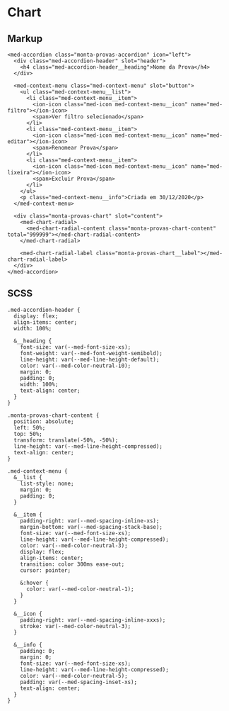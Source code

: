 
<Meta title="Components/Team/Monta provas/Chart/Usage" />

# Chart

## Markup

```
<med-accordion class="monta-provas-accordion" icon="left">
  <div class="med-accordion-header" slot="header">
    <h4 class="med-accordion-header__heading">Nome da Prova</h4>
  </div>

  <med-context-menu class="med-context-menu" slot="button">
    <ul class="med-context-menu__list">
      <li class="med-context-menu__item">
        <ion-icon class="med-icon med-context-menu__icon" name="med-filtro"></ion-icon>
        <span>Ver filtro selecionado</span>
      </li>
      <li class="med-context-menu__item">
        <ion-icon class="med-icon med-context-menu__icon" name="med-editar"></ion-icon>
        <span>Renomear Prova</span>
      </li>
      <li class="med-context-menu__item">
        <ion-icon class="med-icon med-context-menu__icon" name="med-lixeira"></ion-icon>
        <span>Excluir Prova</span>
      </li>
    </ul>
    <p class="med-context-menu__info">Criada em 30/12/2020</p>
  </med-context-menu>

  <div class="monta-provas-chart" slot="content">
    <med-chart-radial>
      <med-chart-radial-content class="monta-provas-chart-content" total="999999"></med-chart-radial-content>
    </med-chart-radial>

    <med-chart-radial-label class="monta-provas-chart__label"></med-chart-radial-label>
  </div>
</med-accordion>
```

## SCSS

```
.med-accordion-header {
  display: flex;
  align-items: center;
  width: 100%;

  &__heading {
    font-size: var(--med-font-size-xs);
    font-weight: var(--med-font-weight-semibold);
    line-height: var(--med-line-height-default);
    color: var(--med-color-neutral-10);
    margin: 0;
    padding: 0;
    width: 100%;
    text-align: center;
  }
}

.monta-provas-chart-content {
  position: absolute;
  left: 50%;
  top: 50%;
  transform: translate(-50%, -50%);
  line-height: var(--med-line-height-compressed);
  text-align: center;
}

.med-context-menu {
  &__list {
    list-style: none;
    margin: 0;
    padding: 0;
  }

  &__item {
    padding-right: var(--med-spacing-inline-xs);
    margin-bottom: var(--med-spacing-stack-base);
    font-size: var(--med-font-size-xs);
    line-height: var(--med-line-height-compressed);
    color: var(--med-color-neutral-3);
    display: flex;
    align-items: center;
    transition: color 300ms ease-out;
    cursor: pointer;

    &:hover {
      color: var(--med-color-neutral-1);
    }
  }

  &__icon {
    padding-right: var(--med-spacing-inline-xxxs);
    stroke: var(--med-color-neutral-3);
  }

  &__info {
    padding: 0;
    margin: 0;
    font-size: var(--med-font-size-xs);
    line-height: var(--med-line-height-compressed);
    color: var(--med-color-neutral-5);
    padding: var(--med-spacing-inset-xs);
    text-align: center;
  }
}
```

